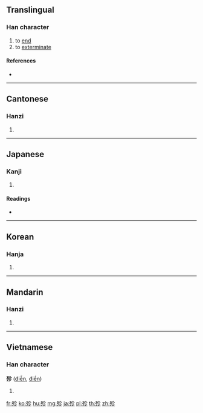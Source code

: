 ==Translingual==

===Han character===
{{Han char|rn=78|rad=歹|as=05|sn=9|four=18222|canj=MNOHH|ids=⿰歹㐱}}

# to [[end]]
# to [[exterminate]]

====References====
* {{Han ref|kx=0579.450|dkj=16413|dj=0972.030|hdz=21384.040|uh=6B84|ud=27524|bh=CF66|bd=53094}}

----

==Cantonese==

===Hanzi===
{{yue-hanzi|jyut=|y=chan2, tin5}}

# {{defn|lang=yue|sort=歹05}}

----

==Japanese==

===Kanji===
{{ja-kanji|grade=|rs=歹05}}

# {{defn|lang=ja|sort=歹05}}

====Readings====
* {{ja-readings|on=[[てん]] (ten)|kun=[[つきる]] (tsukiru), [[たえる]] (taeru)}}

----

==Korean==

===Hanja===
{{ko-hanja|hangeul=진|eumhun=|rv=jin|mr=chin|y=cin}}

# {{defn|lang=ko|sort=歹05}}

----

==Mandarin==

===Hanzi===
{{cmn-hanzi|pin=[[tiǎn]] ([[tian3]])|wg=t'ien<sup>3</sup>}}

# {{defn|lang=cmn|sort=歹05}}

----

==Vietnamese==

===Han character===
'''殄''' ([[điễn]], [[điển]])

# {{defn|lang=vi}}

[[fr:殄]]
[[ko:殄]]
[[hu:殄]]
[[mg:殄]]
[[ja:殄]]
[[pl:殄]]
[[th:殄]]
[[zh:殄]]